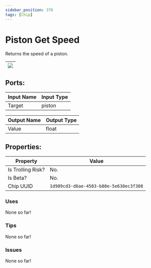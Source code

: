 ```yaml
---
sidebar_position: 378
tags: [Chip]
---
```


# Piston Get Speed


Returns the speed of a piston.

| ![](https://images-ext-2.discordapp.net/external/MPmIaQzlEPmgGWlgi-WxBBXt0Bjv_zWPkg1y1f_sy3s/https/www.recroomcircuits.com/image/circuit/absolute-value?width=206&height=108) |
|-----|

## Ports:

| Input Name | Input Type |
|-----------|-----------|
| Target | piston |

| Output Name | Output Type |
|-----------|-----------|
| Value | float |

## Properties:

| Property  | Value |
|-------------------|-----------|
| Is Trolling Risk? | No. |
| Is Beta? | No. |
| Chip UUID | `1d989cd3-d6ae-4503-b80e-5e630ec3f308` |

### Uses

None so far!

### Tips

None so far!

### Issues

None so far!